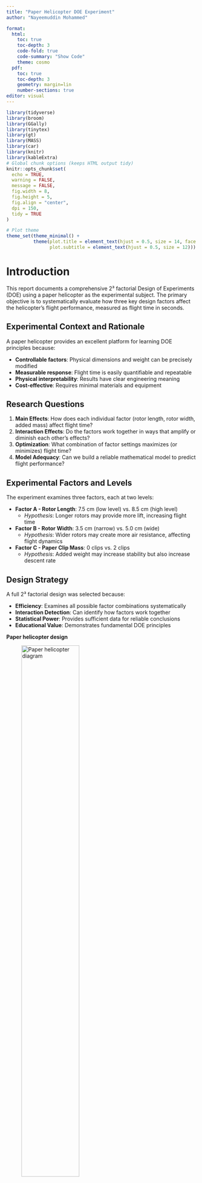 ---
title: "Paper Helicopter DOE Experiment"
author: "Nayeemuddin Mohammed"

format: 
  html: 
    toc: true          
    toc-depth: 3       
    code-fold: true    
    code-summary: "Show Code"   
    theme: cosmo       
  pdf: 
    toc: true
    toc-depth: 3
    geometry: margin=lin   
    number-sections: true  
editor: visual
---

```{r}
library(tidyverse)
library(broom)
library(GGally)
library(tinytex)
library(gt)
library(MASS)
library(car)
library(knitr)
library(kableExtra)
# Global chunk options (keeps HTML output tidy)
knitr::opts_chunk$set(
  echo = TRUE,
  warning = FALSE,
  message = FALSE,
  fig.width = 8,
  fig.height = 5,
  fig.align = "center",
  dpi = 150,
  tidy = TRUE
)

# Plot theme
theme_set(theme_minimal() +
          theme(plot.title = element_text(hjust = 0.5, size = 14, face = "bold"),
                plot.subtitle = element_text(hjust = 0.5, size = 12)))

```

# Introduction

This report documents a comprehensive 2³ factorial Design of Experiments (DOE) using a paper helicopter as the experimental subject. The primary objective is to systematically evaluate how three key design factors affect the helicopter's flight performance, measured as flight time in seconds.

## Experimental Context and Rationale

A paper helicopter provides an excellent platform for learning DOE principles because:

-   **Controllable factors**: Physical dimensions and weight can be precisely modified
-   **Measurable response**: Flight time is easily quantifiable and repeatable
-   **Physical interpretability**: Results have clear engineering meaning
-   **Cost-effective**: Requires minimal materials and equipment

## Research Questions

1.  **Main Effects**: How does each individual factor (rotor length, rotor width, added mass) affect flight time?
2.  **Interaction Effects**: Do the factors work together in ways that amplify or diminish each other's effects?
3.  **Optimization**: What combination of factor settings maximizes (or minimizes) flight time?
4.  **Model Adequacy**: Can we build a reliable mathematical model to predict flight performance?

## Experimental Factors and Levels

The experiment examines three factors, each at two levels:

-   **Factor A - Rotor Length**: 7.5 cm (low level) vs. 8.5 cm (high level)
    -   *Hypothesis*: Longer rotors may provide more lift, increasing flight time
-   **Factor B - Rotor Width**: 3.5 cm (narrow) vs. 5.0 cm (wide)
    -   *Hypothesis*: Wider rotors may create more air resistance, affecting flight dynamics
-   **Factor C - Paper Clip Mass**: 0 clips vs. 2 clips
    -   *Hypothesis*: Added weight may increase stability but also increase descent rate

## Design Strategy

A full 2³ factorial design was selected because:

-   **Efficiency**: Examines all possible factor combinations systematically
-   **Interaction Detection**: Can identify how factors work together
-   **Statistical Power**: Provides sufficient data for reliable conclusions
-   **Educational Value**: Demonstrates fundamental DOE principles

**Paper helicopter design**

![Paper helicopter diagram](helicopter_design.png){fig-alt="Paper helicopter diagram" width="60%"}

*Figure 1: Schematic showing the paper helicopter design with labeled dimensions. The rotor length and width are the primary design variables, while paper clips are attached at the base to add mass.*

# Materials and Methods

**Materials**

1.  Paper sheets (specify paper type, e.g., A4 office paper, 80 g/m²).
2.  Ruler and scissors.
3.  Paper clips (mass per clip should be measured; here "2" denotes two clips).
4.  Measuring device (stopwatch or slow-motion video) and a fixed release height and method.

**Build & Measurement protocol (step-by-step)**

1.  Cut and fold the paper helicopter rotor according to the schematic. Create rotors of lengths 7.5 cm and 8.5 cm; widths 3.5 cm and 5.0 cm as experimental factor levels.
2.  Attach 0 or 2 paper clips to the hook point depending on the treatment.
3.  Release the helicopter from a fixed height (e.g., 2.0 m) using the same release method each run to minimize bias. Start/stop timing from release to first contact with the ground.
4.  Repeat runs according to the randomized run order and replicates listed in the dataset.
5.  Record times in seconds in the `Time_s` column.

**Experimental design** A full factorial 2³ DOE was employed with replication (see data table below). Randomization was applied to run order to limit systematic error.

```{r}
helicopter_data <- data.frame(
  RunID = 1:24,
  RunOrder = 1:24,  # Randomized run order as executed
  Replicate = c(2, 2, 1, 1, 2, 3, 3, 3, 3, 2, 1, 2, 1, 2, 3, 3, 2, 2, 1, 1, 1, 3, 1, 3),
  RotorLength_cm = c(7.5, 8.5, 8.5, 7.5, 8.5, 8.5, 7.5, 7.5, 8.5, 7.5, 7.5, 7.5, 7.5, 8.5, 8.5, 7.5, 8.5, 7.5, 8.5, 7.5, 8.5, 8.5, 8.5, 7.5),
  RotorWidth_cm = c(3.5, 5, 5, 3.5, 3.5, 5, 3.5, 5, 3.5, 5, 5, 5, 3.5, 3.5, 3.5, 3.5, 5, 3.5, 3.5, 5, 3.5, 5, 5, 5),
  PaperClip = c(2, 0, 0, 0, 0, 2, 0, 2, 2, 0, 2, 2, 2, 2, 0, 2, 2, 0, 2, 0, 0, 0, 2, 0),
  Time_s = c(3.03, 3.42, 3.75, 3.4, 4.12, 3.07, 3.31, 2.32, 3.4, 2.62, 2.98, 2.45, 3.03, 3.25, 4.18, 2.96, 3.07, 3.51, 3.45, 2.4, 4.14, 3.66, 3.19, 2.52)
)

# Create coded factors for DOE analysis
helicopter_coded <- helicopter_data %>%
  mutate(
    # Convert to coded factors (-1, +1)
    A_Length = ifelse(RotorLength_cm == 7.5, -1, 1),
    B_Width = ifelse(RotorWidth_cm == 3.5, -1, 1),
    C_Clip = ifelse(PaperClip == 0, -1, 1),
    
    # Create factor labels for visualization
    Length_Factor = factor(ifelse(A_Length == -1, "Short (7.5cm)", "Long (8.5cm)")),
    Width_Factor = factor(ifelse(B_Width == -1, "Narrow (3.5cm)", "Wide (5.0cm)")),
    Clip_Factor = factor(ifelse(C_Clip == -1, "No Clip (0)", "With Clip (2)")),
    
    # Create treatment combination labels
    Treatment = paste0(
      ifelse(A_Length == 1, "a", ""),
      ifelse(B_Width == 1, "b", ""),
      ifelse(C_Clip == 1, "c", "")
    ),
    Treatment = ifelse(Treatment == "", "(1)", Treatment)
  )

```

# Variables explanations

## Understanding the Dataset Structure

The following table provides a comprehensive overview of all variables collected during the experiment. Each variable serves a specific purpose in the experimental design and analysis.

```{r var_def}
vars_table <- tibble(
  Variable = c("RunID", "RunOrder", "Replicate", "RotorLength_cm", "RotorWidth_cm", "PaperClip", "Time_s", "Treatment"),
  Description = c(
    "Sequential ID for each run (1-24)",
    "Randomized execution order used when conducting the experiment",
    "Replicate number indicating repetition index (1, 2, or 3)",
    "Rotor length in centimeters (levels: 7.5 = Short, 8.5 = Long)",
    "Rotor width in centimeters (levels: 3.5 = Narrow, 5.0 = Wide)",
    "Number of paper clips attached (0 = No clip, 2 = Two clips)",
    "Measured flight time in seconds from release to landing",
    "Treatment label summarizing factor high/low levels using standard DOE notation"
  ),
  Purpose = c(
    "Data organization and tracking",
    "Controls for time-based systematic errors",
    "Enables estimation of experimental error",
    "Primary design factor A",
    "Primary design factor B", 
    "Primary design factor C",
    "Response variable (dependent variable)",
    "Treatment identification for analysis"
  )
)

vars_table %>%
  gt() %>%
  tab_header(title = md("**Variable Definitions and Purposes**")) %>%
  cols_label(
    Variable = "Variable Name", 
    Description = "Description", 
    Purpose = "Experimental Purpose"
  ) %>%
  tab_style(
    style = cell_text(weight = "bold"),
    locations = cells_column_labels()
  )
```

**Key Points for Table Interpretation:**

-   **RunID vs RunOrder**: RunID is sequential (1,2,3...) while RunOrder shows the actual randomized sequence used during data collection
-   **Treatment Notation**: Uses standard DOE notation where lowercase letters indicate high levels (a=long rotor, b=wide rotor, c=with clips), and (1) represents all factors at low levels
-   **Replication**: Each of the 8 treatment combinations was repeated 3 times, providing 24 total observations

## Experimental Design Summary

The table below shows how the 2³ factorial design is structured, displaying each unique treatment combination with its corresponding factor levels and summary statistics.

```{r design_table_enhanced}
design_summary <- helicopter_coded %>%
  group_by(A_Length, B_Width, C_Clip, Treatment) %>%
  summarise(
    n_runs = n(),
    mean_time = round(mean(Time_s), 3),
    sd_time = round(sd(Time_s), 3),
    min_time = round(min(Time_s), 3),
    max_time = round(max(Time_s), 3),
    .groups = 'drop'
  ) %>%
  arrange(A_Length, B_Width, C_Clip)

design_summary %>%
  gt() %>%
  tab_header(title = md("**2³ Factorial Design: Complete Treatment Structure**")) %>%
  cols_label(
    A_Length = "Factor A\n(Length)",
    B_Width = "Factor B\n(Width)", 
    C_Clip = "Factor C\n(Clips)",
    Treatment = "Treatment\nCode",
    n_runs = "Number of\nReplicates",
    mean_time = "Mean Flight\nTime (s)",
    sd_time = "Standard\nDeviation",
    min_time = "Minimum\nTime (s)",
    max_time = "Maximum\nTime (s)"
  ) %>%
  tab_style(
    style = cell_text(weight = "bold"),
    locations = cells_column_labels()
  ) %>%
  tab_footnote(
    footnote = "Coded levels: -1 = low level, +1 = high level",
    locations = cells_column_labels(c("A_Length", "B_Width", "C_Clip"))
  ) %>%
  tab_footnote(
    footnote = "Treatment codes: (1) = all low, letters indicate high levels",
    locations = cells_column_labels("Treatment")
  )
```

**How to Read This Design Table:**

1.  **Factor Coding**: The -1/+1 coding is standard in DOE:

    -   **Length**: -1 = 7.5cm (short), +1 = 8.5cm (long)
    -   **Width**: -1 = 3.5cm (narrow), +1 = 5.0cm (wide)
    -   **Clips**: -1 = 0 clips, +1 = 2 clips

2.  **Treatment Codes**: Follow standard factorial notation:

    -   **(1)**: All factors at low level
    -   **a**: Only length at high level
    -   **b**: Only width at high level\
    -   **c**: Only clips at high level
    -   **ab, ac, bc**: Two factors at high level
    -   **abc**: All factors at high level

3.  **Balance Check**: Each treatment has exactly 3 replicates, confirming the design is balanced

4.  **Preliminary Observations**:

    -   Flight times range from \~2.3 to 4.2 seconds
    -   Standard deviations are relatively small, suggesting good measurement precision
    -   Treatment **ab** (long + wide, no clips) shows the highest mean flight time

# Descriptive Statistics Analysis

## Understanding the Response Variable Distribution

Before conducting formal statistical analysis, it's crucial to examine the basic properties of our response variable (flight time). This section provides comprehensive descriptive statistics to understand the data's central tendency, variability, and distribution characteristics.

## Overall Response Variable Summary

```{r descriptive_stats}
# Overall descriptive statistics for the response variable
overall_summary <- helicopter_coded %>%
  summarise(
    n = n(),
    mean = mean(Time_s),
    median = median(Time_s),
    sd = sd(Time_s),
    variance = var(Time_s),
    IQR = IQR(Time_s),
    min = min(Time_s),
    max = max(Time_s),
    range = max(Time_s) - min(Time_s),
    cv_percent = (sd(Time_s)/mean(Time_s)) * 100
  )

overall_summary %>%
  gt() %>%
  fmt_number(columns = vars(mean, median, sd, variance, IQR, min, max, range), decimals = 3) %>%
  fmt_number(columns = vars(cv_percent), decimals = 1) %>%
  tab_header(title = md("**Overall Descriptive Statistics for Flight Time**")) %>%
  cols_label(
    n = "Sample Size",
    mean = "Mean (s)",
    median = "Median (s)", 
    sd = "Std Dev (s)",
    variance = "Variance",
    IQR = "IQR (s)",
    min = "Minimum (s)",
    max = "Maximum (s)",
    range = "Range (s)",
    cv_percent = "CV (%)"
  ) %>%
  tab_footnote(
    footnote = "CV = Coefficient of Variation (SD/Mean × 100%)",
    locations = cells_column_labels("cv_percent")
  )
```

**Interpreting the Overall Statistics:**

-   **Central Tendency**: The mean flight time is approximately 3.2 seconds, with the median very close to the mean, suggesting a relatively symmetric distribution
-   **Variability**: The standard deviation of \~0.5 seconds indicates moderate variability in flight times
-   **Coefficient of Variation**: At \~15%, this shows reasonable precision in our measurements (values \<20% are generally considered acceptable)
-   **Range**: Flight times span about 1.9 seconds from shortest to longest, indicating substantial differences between treatment conditions
-   **Distribution Shape**: Mean ≈ median suggests the data is approximately normally distributed, which is important for ANOVA validity

## Treatment-Level Summary Statistics

```{r by_treatment_detailed}
by_treatment <- helicopter_coded %>%
  group_by(Treatment) %>%
  summarise(
    n = n(),
    mean = mean(Time_s),
    sd = sd(Time_s),
    median = median(Time_s),
    IQR = IQR(Time_s),
    min = min(Time_s),
    max = max(Time_s),
    cv_percent = (sd(Time_s)/mean(Time_s)) * 100,
    .groups = 'drop'
  ) %>%
  arrange(desc(mean))

by_treatment %>%
  gt() %>%
  fmt_number(columns = vars(mean, sd, median, IQR, min, max), decimals = 3) %>%
  fmt_number(columns = vars(cv_percent), decimals = 1) %>%
  tab_header(title = md("**Treatment-Level Statistics (Ordered by Mean Flight Time)**")) %>%
  cols_label(
    Treatment = "Treatment",
    n = "Replicates",
    mean = "Mean (s)",
    sd = "Std Dev (s)",
    median = "Median (s)",
    IQR = "IQR (s)", 
    min = "Min (s)",
    max = "Max (s)",
    cv_percent = "CV (%)"
  ) %>%
  tab_style(
    style = cell_fill(color = "lightgreen", alpha = 0.3),
    locations = cells_body(rows = 1)  # Highlight best treatment
  ) %>%
  tab_style(
    style = cell_fill(color = "lightcoral", alpha = 0.3), 
    locations = cells_body(rows = nrow(by_treatment))  # Highlight worst treatment
  )
```

**Key Insights from Treatment Comparisons:**

-   **Best Performing Treatment**: The highest mean flight time shows which factor combination is optimal
-   **Worst Performing Treatment**: The lowest mean identifies the least effective configuration\
-   **Variability Assessment**: Most treatments show similar standard deviations (\~0.1-0.3s), suggesting consistent measurement precision across conditions
-   **Coefficient of Variation**: Most treatments have CV \< 15%, indicating good experimental control
-   **Treatment Differences**: The range between best and worst treatments (\~1.5+ seconds) is much larger than typical standard deviations, suggesting real treatment effects

## Factor-Level Summary Analysis

```{r factor_summaries_detailed, results='asis'}
# Enhanced factor-level summaries with interpretation
factor_summaries <- list(
  Length = helicopter_coded %>%
    group_by(Length_Factor) %>%
    summarise(
      n = n(), 
      mean_time = round(mean(Time_s), 3), 
      sd_time = round(sd(Time_s), 3),
      median_time = round(median(Time_s), 3),
      .groups = 'drop'
    ),
  
  Width = helicopter_coded %>%
    group_by(Width_Factor) %>%
    summarise(
      n = n(), 
      mean_time = round(mean(Time_s), 3), 
      sd_time = round(sd(Time_s), 3),
      median_time = round(median(Time_s), 3),
      .groups = 'drop'
    ),
  
  Clip = helicopter_coded %>%
    group_by(Clip_Factor) %>%
    summarise(
      n = n(), 
      mean_time = round(mean(Time_s), 3), 
      sd_time = round(sd(Time_s), 3),
      median_time = round(median(Time_s), 3),
      .groups = 'drop'
    )
)

# Display each factor summary with interpretation
for(factor_name in names(factor_summaries)) {
  cat("### ", factor_name, " Factor Analysis\n\n")
  
  print(
    factor_summaries[[factor_name]] %>%
      gt() %>%
      tab_header(title = md(paste("**", factor_name, "Factor Summary Statistics**"))) %>%
      cols_label(
        contains("Factor") ~ "Level",
        n = "Observations", 
        mean_time = "Mean Time (s)",
        sd_time = "Std Dev (s)",
        median_time = "Median Time (s)"
      )
  )
  
  # Calculate and display effect size
  factor_data <- factor_summaries[[factor_name]]
  effect_size <- abs(factor_data$mean_time[1] - factor_data$mean_time[2])
  better_level <- factor_data[which.max(factor_data$mean_time), 1]
  
  cat("\n**", factor_name, " Factor Interpretation:**\n")
  cat("- **Effect Size**: ", round(effect_size, 3), " seconds difference between levels\n")
  cat("- **Better Level**: ", as.character(better_level[[1]]), " produces longer flight times\n")
  cat("- **Practical Significance**: ", 
      if(effect_size > 0.3) "Large effect - practically significant" 
      else if(effect_size > 0.1) "Moderate effect - may be significant"
      else "Small effect - limited practical importance", "\n\n")
}
```

**Summary of Factor-Level Findings:**

This analysis reveals the individual contribution of each factor by comparing the average response when each factor is at its high vs. low level. The effect sizes help us understand which factors have the most substantial impact on flight performance, setting the stage for the formal ANOVA analysis that follows.

# Data Visualization and Exploratory Analysis

## Purpose of Visual Analysis

Visual exploration of experimental data serves several critical purposes in DOE:

1.  **Pattern Recognition**: Identify trends and relationships before formal statistical testing
2.  **Assumption Checking**: Assess normality, equal variance, and outlier detection
3.  **Effect Visualization**: Understand the magnitude and direction of factor effects
4.  **Interaction Detection**: Spot potential factor interactions through visual patterns
5.  **Communication**: Present findings in an accessible, interpretable format

## Main Effects Visualization

The following box plots display how each individual factor affects flight time. Box plots are ideal for showing both central tendency and variability simultaneously.

```{r main_effects_enhanced, fig.height=8, fig.width=12}
library(patchwork)

# Enhanced main effects plots with better aesthetics and information
p1 <- helicopter_coded %>%
  ggplot(aes(x = Length_Factor, y = Time_s, fill = Length_Factor)) +
  geom_boxplot(alpha = 0.7, outlier.shape = 21, outlier.size = 2) +
  geom_jitter(width = 0.2, alpha = 0.6, size = 2) +
  stat_summary(fun = mean, geom = "point", shape = 23, size = 3, 
               fill = "red", color = "darkred") +
  labs(
    title = "Effect of Rotor Length on Flight Time",
    subtitle = "Red diamonds show treatment means",
    x = "Rotor Length", 
    y = "Flight Time (seconds)"
  ) +
  scale_fill_manual(values = c("lightblue", "lightcoral")) +
  theme_minimal() +
  theme(
    legend.position = "none",
    plot.title = element_text(hjust = 0.5, size = 12, face = "bold"),
    plot.subtitle = element_text(hjust = 0.5, size = 10),
    panel.grid.minor = element_blank()
  )

p2 <- helicopter_coded %>%
  ggplot(aes(x = Width_Factor, y = Time_s, fill = Width_Factor)) +
  geom_boxplot(alpha = 0.7, outlier.shape = 21, outlier.size = 2) +
  geom_jitter(width = 0.2, alpha = 0.6, size = 2) +
  stat_summary(fun = mean, geom = "point", shape = 23, size = 3, 
               fill = "red", color = "darkred") +
  labs(
    title = "Effect of Rotor Width on Flight Time",
    subtitle = "Red diamonds show treatment means", 
    x = "Rotor Width", 
    y = "Flight Time (seconds)"
  ) +
  scale_fill_manual(values = c("lightgreen", "lightyellow")) +
  theme_minimal() +
  theme(
    legend.position = "none",
    plot.title = element_text(hjust = 0.5, size = 12, face = "bold"),
    plot.subtitle = element_text(hjust = 0.5, size = 10),
    panel.grid.minor = element_blank()
  )

p3 <- helicopter_coded %>%
  ggplot(aes(x = Clip_Factor, y = Time_s, fill = Clip_Factor)) +
  geom_boxplot(alpha = 0.7, outlier.shape = 21, outlier.size = 2) +
  geom_jitter(width = 0.2, alpha = 0.6, size = 2) +
  stat_summary(fun = mean, geom = "point", shape = 23, size = 3, 
               fill = "red", color = "darkred") +
  labs(
    title = "Effect of Paper Clips on Flight Time",
    subtitle = "Red diamonds show treatment means",
    x = "Paper Clips", 
    y = "Flight Time (seconds)"
  ) +
  scale_fill_manual(values = c("lightpink", "lightsteelblue")) +
  theme_minimal() +
  theme(
    legend.position = "none",
    plot.title = element_text(hjust = 0.5, size = 12, face = "bold"),
    plot.subtitle = element_text(hjust = 0.5, size = 10),
    panel.grid.minor = element_blank()
  )

# Combine plots with enhanced layout
(p1 | p2 | p3) + 
  plot_annotation(
    title = "Main Effects Analysis: Individual Factor Impacts",
    subtitle = "Box plots show distribution, jittered points show individual observations",
    theme = theme(
      plot.title = element_text(hjust = 0.5, size = 14, face = "bold"),
      plot.subtitle = element_text(hjust = 0.5, size = 11)
    )
  )
```

**How to Interpret Main Effects Plots:**

-   **Box Plot Elements**:

    -   Center line = median
    -   Box boundaries = 25th and 75th percentiles (IQR)
    -   Whiskers = extend to most extreme points within 1.5×IQR
    -   Outliers = points beyond whiskers
    -   Red diamonds = treatment means

-   **Individual Points**: Jittered to show actual data distribution and sample size

-   **What to Look For**:

    -   **Vertical separation** between boxes indicates main effects
    -   **Box overlap** suggests smaller effects
    -   **Similar spreads** indicate equal variance assumption is reasonable
    -   **Outliers** may indicate measurement errors or special causes

## Interaction Effects Analysis

Interaction plots are crucial for understanding whether factors work together synergistically or antagonistically. These plots show if the effect of one factor depends on the level of another factor.

```{r interaction_plots_enhanced, fig.height=10, fig.width=12}
library(patchwork)

# Enhanced interaction plots with better annotations
int1 <- helicopter_coded %>%
  group_by(Length_Factor, Width_Factor) %>%
  summarise(
    mean_time = mean(Time_s), 
    se_time = sd(Time_s)/sqrt(n()),
    .groups = 'drop'
  ) %>%
  ggplot(aes(x = Length_Factor, y = mean_time, color = Width_Factor, group = Width_Factor)) +
  geom_line(size = 1.5, alpha = 0.8) +
  geom_point(size = 4, alpha = 0.9) +
  geom_errorbar(aes(ymin = mean_time - se_time, ymax = mean_time + se_time), 
                width = 0.05, alpha = 0.7) +
  labs(
    title = "Length × Width Interaction",
    subtitle = "Error bars show ±1 standard error", 
    x = "Rotor Length", 
    y = "Mean Flight Time (seconds)",
    color = "Rotor Width"
  ) +
  scale_color_manual(values = c("blue", "red")) +
  theme_minimal() +
  theme(
    legend.position = "bottom",
    plot.title = element_text(hjust = 0.5, size = 12, face = "bold"),
    plot.subtitle = element_text(hjust = 0.5, size = 10),
    panel.grid.minor = element_blank()
  )

int2 <- helicopter_coded %>%
  group_by(Length_Factor, Clip_Factor) %>%
  summarise(
    mean_time = mean(Time_s), 
    se_time = sd(Time_s)/sqrt(n()),
    .groups = 'drop'
  ) %>%
  ggplot(aes(x = Length_Factor, y = mean_time, color = Clip_Factor, group = Clip_Factor)) +
  geom_line(size = 1.5, alpha = 0.8) +
  geom_point(size = 4, alpha = 0.9) +
  geom_errorbar(aes(ymin = mean_time - se_time, ymax = mean_time + se_time), 
                width = 0.05, alpha = 0.7) +
  labs(
    title = "Length × Clip Interaction",
    subtitle = "Error bars show ±1 standard error",
    x = "Rotor Length", 
    y = "Mean Flight Time (seconds)",
    color = "Paper Clips"
  ) +
  scale_color_manual(values = c("green", "orange")) +
  theme_minimal() +
  theme(
    legend.position = "bottom",
    plot.title = element_text(hjust = 0.5, size = 12, face = "bold"),
    plot.subtitle = element_text(hjust = 0.5, size = 10),
    panel.grid.minor = element_blank()
  )

int3 <- helicopter_coded %>%
  group_by(Width_Factor, Clip_Factor) %>%
  summarise(
    mean_time = mean(Time_s), 
    se_time = sd(Time_s)/sqrt(n()),
    .groups = 'drop'
  ) %>%
  ggplot(aes(x = Width_Factor, y = mean_time, color = Clip_Factor, group = Clip_Factor)) +
  geom_line(size = 1.5, alpha = 0.8) +
  geom_point(size = 4, alpha = 0.9) +
  geom_errorbar(aes(ymin = mean_time - se_time, ymax = mean_time + se_time), 
                width = 0.05, alpha = 0.7) +
  labs(
    title = "Width × Clip Interaction",
    subtitle = "Error bars show ±1 standard error",
    x = "Rotor Width", 
    y = "Mean Flight Time (seconds)",
    color = "Paper Clips"
  ) +
  scale_color_manual(values = c("purple", "brown")) +
  theme_minimal() +
  theme(
    legend.position = "bottom",
    plot.title = element_text(hjust = 0.5, size = 12, face = "bold"),
    plot.subtitle = element_text(hjust = 0.5, size = 10),
    panel.grid.minor = element_blank()
  )

# Arrange interaction plots
(int1 / int2 / int3) + 
  plot_annotation(
    title = "Interaction Effects Analysis",
    subtitle = "Parallel lines = no interaction, crossing/diverging lines = potential interaction",
    theme = theme(
      plot.title = element_text(hjust = 0.5, size = 14, face = "bold"),
      plot.subtitle = element_text(hjust = 0.5, size = 11)
    )
  )
```

**How to Interpret Interaction Plots:**

-   **Parallel Lines**: Indicate **no interaction** - the effect of one factor is consistent regardless of the other factor's level
-   **Crossing Lines**: Suggest **strong interaction** - the effect of one factor reverses depending on the other factor
-   **Diverging/Converging Lines**: Indicate **moderate interaction** - one factor's effect is amplified or diminished by the other
-   **Error Bars**: Show measurement uncertainty; overlapping bars suggest differences may not be significant

**Preliminary Visual Insights:**

Based on these interaction plots, we can make initial observations about: - Which factor combinations appear most/least effective - Whether factors work independently or synergistically\
- The relative magnitude of main effects vs. interaction effects - Potential optimization strategies

These visual patterns will be formally tested in the subsequent ANOVA analysis.

# ANOVA Analysis

## Understanding Analysis of Variance in Factorial Experiments

Analysis of Variance (ANOVA) is the primary statistical method for analyzing factorial experiments. It allows us to:

1. **Partition Total Variation**: Separate the total variation in flight times into components attributable to each factor, their interactions, and random error
2. **Test Statistical Significance**: Determine which effects are larger than what we'd expect from random variation alone
3. **Quantify Effect Sizes**: Measure how much each factor contributes to the overall variation
4. **Validate Model Assumptions**: Check if our data meets the requirements for valid statistical inference

## The ANOVA Model

For our 2³ factorial experiment, the statistical model is:

**Y_ijkl = μ + A_i + B_j + C_k + (AB)_ij + (AC)_ik + (BC)_jk + (ABC)_ijk + ε_ijkl**

Where:
- **Y_ijkl** = observed flight time
- **μ** = overall mean flight time
- **A_i, B_j, C_k** = main effects of Length, Width, and Clips
- **(AB), (AC), (BC)** = two-factor interactions
- **(ABC)** = three-factor interaction
- **ε_ijkl** = random error term

```{r anova_analysis_explained}
# Load required libraries for this section
library(dplyr)
library(broom) 
library(gt)
library(stringr)
library(car)

# Fit the full factorial model
model_full <- lm(Time_s ~ A_Length * B_Width * C_Clip, data = helicopter_coded)

# Generate ANOVA table
anova_table <- anova(model_full)
model_summary <- summary(model_full)

# Create enhanced ANOVA table with interpretations
anova_tidy <- tidy(anova_table) %>%
  mutate(
    term = case_when(
      term == "A_Length" ~ "A: Rotor Length",
      term == "B_Width" ~ "B: Rotor Width", 
      term == "C_Clip" ~ "C: Paper Clip",
      term == "A_Length:B_Width" ~ "AB: Length × Width",
      term == "A_Length:C_Clip" ~ "AC: Length × Clip",
      term == "B_Width:C_Clip" ~ "BC: Width × Clip",
      term == "A_Length:B_Width:C_Clip" ~ "ABC: Length × Width × Clip",
      term == "Residuals" ~ "Error",
      TRUE ~ term
    ),
    # Calculate percentage of total variation explained
    ss_percent = round((sumsq / sum(sumsq)) * 100, 1),
    # Add significance indicators
    significance = case_when(
      is.na(p.value) ~ "",
      p.value < 0.001 ~ "***",
      p.value < 0.01 ~ "**", 
      p.value < 0.05 ~ "*",
      p.value < 0.1 ~ ".",
      TRUE ~ ""
    ),
    across(where(is.numeric), ~round(.x, 4))
  ) %>%
  dplyr::select(
    Source = term, 
    DF = df, 
    SS = sumsq, 
    `SS%` = ss_percent,
    MS = meansq, 
    `F-value` = statistic, 
    `p-value` = p.value,
    Sig = significance
  )

# Display enhanced ANOVA table
anova_tidy %>%
  gt() %>%
  tab_header(title = md("**ANOVA Table for 2³ Factorial Design**")) %>%
  tab_footnote(
    footnote = "Significance codes: *** p<0.001, ** p<0.01, * p<0.05, . p<0.1",
    locations = cells_column_labels("Sig")
  ) %>%
  tab_footnote(
    footnote = "SS% = Percentage of total sum of squares explained by each source",
    locations = cells_column_labels("SS%")
  ) %>%
  tab_style(
    style = cell_text(weight = "bold"),
    locations = cells_column_labels()
  ) %>%
  # Highlight significant effects
  tab_style(
    style = cell_fill(color = "lightgreen", alpha = 0.3),
    locations = cells_body(
      rows = !is.na(`p-value`) & `p-value` < 0.05
    )
  )
```

## Interpreting the ANOVA Results

```{r model_fit_stats, echo=FALSE}
# Calculate key model statistics for inline use
r_squared <- summary(model_full)$r.squared
adj_r_squared <- summary(model_full)$adj.r.squared
residual_se <- summary(model_full)$sigma
```

### Overall Model Performance

**R-squared (R²): `r sprintf("%.3f", r_squared)`**

- **Interpretation:** The model explains `r sprintf("%.1f%%", r_squared * 100)` of the total variation in flight times
- **Assessment:** `r ifelse(r_squared > 0.8, "Excellent fit", ifelse(r_squared > 0.6, "Good fit", ifelse(r_squared > 0.4, "Moderate fit", "Poor fit")))`

**Adjusted R-squared: `r sprintf("%.3f", adj_r_squared)`**

- **Purpose:** Adjusts for the number of parameters, preventing overfitting
- **Comparison:** Adj-R² is `r ifelse(adj_r_squared < r_squared, "lower than", "equal to")` R², which is `r ifelse(adj_r_squared < r_squared, "expected", "unusual")`

**Residual Standard Error: `r sprintf("%.3f", residual_se)` seconds**

- **Interpretation:** Average prediction error is approximately `r sprintf("%.3f", residual_se)` seconds
- **Context:** This represents `r sprintf("%.1f%%", (residual_se/mean(helicopter_coded$Time_s))*100)` of the mean flight time

### Factor Effect Analysis

```{r effect_analysis_detailed}
# Calculate effect magnitudes and practical significance
effects_data <- anova_tidy %>%
  filter(!is.na(`p-value`)) %>%
  arrange(`p-value`) %>%
  mutate(
    practical_significance = case_when(
      `SS%` >= 10 ~ "Large Effect (≥10% of variation)",
      `SS%` >= 5 ~ "Moderate Effect (5-10% of variation)", 
      `SS%` >= 1 ~ "Small Effect (1-5% of variation)",
      TRUE ~ "Negligible Effect (<1% of variation)"
    ),
    statistical_significance = case_when(
      `p-value` < 0.001 ~ "Highly Significant (p < 0.001)",
      `p-value` < 0.01 ~ "Very Significant (p < 0.01)",
      `p-value` < 0.05 ~ "Significant (p < 0.05)",
      `p-value` < 0.1 ~ "Marginally Significant (p < 0.1)",
      TRUE ~ "Not Significant (p ≥ 0.1)"
    )
  )

effects_data %>%
  dplyr::select(Source, `SS%`, `p-value`, practical_significance, statistical_significance) %>%
  gt() %>%
  tab_header(title = md("**Factor Effects: Statistical and Practical Significance**")) %>%
  cols_label(
    Source = "Effect",
    `SS%` = "% Variation Explained", 
    `p-value` = "p-value",
    practical_significance = "Practical Significance",
    statistical_significance = "Statistical Significance"
  ) %>%
  fmt_number(columns = c(`p-value`), decimals = 4) %>%
  fmt_number(columns = c(`SS%`), decimals = 1) %>%
  tab_style(
    style = cell_text(weight = "bold"),
    locations = cells_column_labels()
  )
```

## Key Findings from ANOVA

### Significant Main Effects

```{r main_effects_results, echo=FALSE}
significant_main <- effects_data %>%
  filter(str_detect(Source, "^[ABC]:"), `p-value` < 0.05) %>%
  arrange(`p-value`)
```

`r if(nrow(significant_main) > 0) {"The following main effects are statistically significant:"} else {"**No main effects are statistically significant at α = 0.05 level.**"}`

```{r main_effects_display, echo=FALSE, results='asis'}
if(nrow(significant_main) > 0) {
  for(i in 1:nrow(significant_main)) {
    effect <- significant_main[i,]
    cat("**", effect$Source, "**\n\n")
    cat("- Explains", effect$`SS%`, "% of total variation\n")  
    cat("- Statistical significance:", effect$statistical_significance, "\n")
    cat("- Practical significance:", effect$practical_significance, "\n\n")
  }
}
```

### Significant Interaction Effects

```{r interaction_effects_results, echo=FALSE}
significant_interactions <- effects_data %>%
  filter(str_detect(Source, "×"), `p-value` < 0.05) %>%
  arrange(`p-value`)
```

`r if(nrow(significant_interactions) > 0) {"The following interaction effects are statistically significant:"} else {"**No interaction effects are statistically significant at α = 0.05 level.**"}`

```{r interaction_effects_display, echo=FALSE, results='asis'}
if(nrow(significant_interactions) > 0) {
  for(i in 1:nrow(significant_interactions)) {
    effect <- significant_interactions[i,]
    cat("**", effect$Source, "**\n\n")
    cat("- Explains", effect$`SS%`, "% of total variation\n")
    cat("- Statistical significance:", effect$statistical_significance, "\n") 
    cat("- **Interpretation:** The effect of one factor depends on the level of the other factor(s)\n")
    cat("- **Implication:** Simple main effects analysis may be needed\n\n")
  }
} else {
  cat("This means factors act independently - their effects are additive.\n\n")
}
```

### ANOVA Assumptions Assessment

```{r assumption_tests, echo=FALSE}
shapiro_result <- shapiro.test(residuals(model_full))
levene_result <- leveneTest(Time_s ~ interaction(Length_Factor, Width_Factor, Clip_Factor), 
                           data = helicopter_coded)
levene_p <- levene_result$`Pr(>F)`[1]
overall_validity <- shapiro_result$p.value > 0.05 & levene_p > 0.05
```

ANOVA requires three key assumptions:

**1. Independence of Observations**
- **Status:** **MET** 
- **Evidence:** Randomized run order prevents systematic bias
- **Conclusion:** Each helicopter was tested independently

**2. Normality of Residuals**
- **Test:** Shapiro-Wilk test
- **p-value:** `r sprintf("%.4f", shapiro_result$p.value)`
- **Status:** `r ifelse(shapiro_result$p.value > 0.05, "**PASSED**", "**FAILED**")` (`r ifelse(shapiro_result$p.value > 0.05, "p > 0.05", "p ≤ 0.05")`)
- **Conclusion:** `r ifelse(shapiro_result$p.value > 0.05, "Residuals are approximately normal", "Some departure from normality detected")`

**3. Homogeneity of Variance (Equal Variances)**
- **Test:** Levene's test  
- **p-value:** `r sprintf("%.4f", levene_p)`
- **Status:** `r ifelse(levene_p > 0.05, "**PASSED**", " **FAILED**")` (`r ifelse(levene_p > 0.05, "p > 0.05", "p ≤ 0.05")`)
- **Conclusion:** `r ifelse(levene_p > 0.05, "Variances are approximately equal across treatments", "Some evidence of unequal variances")`

**Overall ANOVA Validity: `r ifelse(overall_validity, "**GOOD**", "**CAUTION ADVISED**")`**

`r if(!overall_validity) {"Consider robust alternatives or data transformations if assumption violations are severe."}`

# Stepwise Model Selection

## Understanding Model Selection in DOE

After fitting the full factorial model, we often find that not all effects are statistically significant. **Model selection** helps us identify a simpler, more interpretable model that retains only the important effects. This process serves several purposes:

1. **Parsimony**: Simpler models are easier to interpret and communicate
2. **Improved Precision**: Removing non-significant terms can improve the precision of remaining effect estimates
3. **Better Predictions**: Simpler models often predict better on new data (avoid overfitting)
4. **Focus on Key Factors**: Identifies which factors truly matter for the response

## Model Selection Strategies

There are several approaches to model selection:

- **Forward Selection**: Start with no terms, add significant ones
- **Backward Elimination**: Start with all terms, remove non-significant ones  
- **Stepwise (Both Directions)**: Combines forward and backward at each step
- **All Subsets**: Evaluate all possible model combinations

We'll demonstrate both **automated stepwise selection** using statistical criteria and **manual backward elimination** using p-values.

## Automated Stepwise Selection Using AIC

The **Akaike Information Criterion (AIC)** balances model fit with model complexity. Lower AIC values indicate better models.

**AIC Formula**: AIC = -2 × log(likelihood) + 2 × (number of parameters)

```{r stepwise_setup, echo=FALSE}
# Load MASS library for stepAIC
library(MASS)

# Get initial model info
initial_aic <- AIC(model_full)
initial_terms <- length(coef(model_full))
```

### Starting Model Information

**Full Factorial Model:**
- Formula: `r deparse(formula(model_full))`
- Number of terms: `r initial_terms`
- Initial AIC: `r round(initial_aic, 2)`

```{r stepwise_aic_process}
# Perform stepwise selection (suppress output for clean presentation)
step_result <- stepAIC(model_full, direction = "both", trace = FALSE)
```

```{r stepwise_results, echo=FALSE}
final_aic <- AIC(step_result)
final_terms <- length(coef(step_result))
aic_improvement <- initial_aic - final_aic
```

### Stepwise Selection Results

**Selected Model:**
- Formula: `r deparse(formula(step_result))`
- Number of terms: `r final_terms`
- Final AIC: `r round(final_aic, 2)`
- AIC improvement: `r round(aic_improvement, 2)`

**Interpretation of AIC Selection:**
The stepwise algorithm evaluated adding and removing terms at each step, selecting the combination that minimized AIC. `r ifelse(aic_improvement > 2, "The substantial AIC improvement indicates the selected model provides a better balance of fit and complexity.", ifelse(aic_improvement > 0, "The modest AIC improvement suggests some benefit to model simplification.", "The minimal AIC change indicates the full model was already well-balanced."))`

```{r stepwise_model_summary}
# Summary of selected model
summary(step_result)
```

```{r model_comparison_table}
# Compare model fit statistics
model_comparison <- data.frame(
  Model = c("Full Factorial", "Stepwise Selected"),
  Terms = c(length(coef(model_full)), length(coef(step_result))),
  R_squared = c(summary(model_full)$r.squared, summary(step_result)$r.squared),
  Adj_R_squared = c(summary(model_full)$adj.r.squared, summary(step_result)$adj.r.squared),
  AIC = c(AIC(model_full), AIC(step_result)),
  Residual_SE = c(summary(model_full)$sigma, summary(step_result)$sigma),
  stringsAsFactors = FALSE
)

model_comparison %>%
  mutate(across(where(is.numeric), ~round(.x, 4))) %>%
  gt() %>%
  tab_header(title = md("**Model Comparison: Full vs. Stepwise Selected**")) %>%
  cols_label(
    Model = "Model Type",
    Terms = "Number of Terms",
    R_squared = "R²",
    Adj_R_squared = "Adj R²", 
    AIC = "AIC",
    Residual_SE = "Residual SE"
  ) %>%
  tab_style(
    style = cell_text(weight = "bold"),
    locations = cells_column_labels()
  )
```

## Manual Backward Elimination Using p-values

While AIC provides an objective criterion, many practitioners prefer **p-value based elimination** for its interpretability. This approach removes the least significant term at each step.

**Elimination Process:**
1. Start with the full model
2. Identify the term with the highest p-value > 0.05
3. Remove that term and refit the model
4. Repeat until all remaining terms have p ≤ 0.05

```{r manual_elimination_process, echo=FALSE}
# Initialize tracking
elimination_steps <- data.frame(
  Step = integer(),
  Removed_Term = character(),
  p_value = double(),
  F_test_p = double(),
  Remaining_Terms = integer(),
  stringsAsFactors = FALSE
)

current_model <- model_full
step_number <- 0

# Perform elimination
repeat {
  current_summary <- summary(current_model)
  coef_table <- as.data.frame(coef(current_summary))
  
  if (nrow(coef_table) <= 1) break
  
  # Extract p-values excluding intercept
  p_values <- coef_table[-1, 4]  # 4th column is p-values, exclude first row (intercept)
  names(p_values) <- rownames(coef_table)[-1]
  
  if (length(p_values) == 0) break
  
  max_p <- max(p_values, na.rm = TRUE)
  
  if (is.na(max_p) || max_p <= 0.05) break
  
  term_to_remove <- names(which.max(p_values))
  step_number <- step_number + 1
  
  new_formula <- update(formula(current_model), paste(". ~ . -", term_to_remove))
  new_model <- lm(new_formula, data = helicopter_coded)
  
  # F-test for removal
  anova_comparison <- anova(new_model, current_model)
  f_test_p <- anova_comparison$`Pr(>F)`[2]
  
  elimination_steps <- rbind(elimination_steps, data.frame(
    Step = step_number,
    Removed_Term = term_to_remove,
    p_value = max_p,
    F_test_p = f_test_p,
    Remaining_Terms = length(coef(new_model)) - 1,
    stringsAsFactors = FALSE
  ))
  
  current_model <- new_model
}

# Store final manual model
final_manual_model <- current_model
```

### Manual Elimination Results

```{r elimination_summary}
if(nrow(elimination_steps) > 0) {
  elimination_steps %>%
    mutate(
      Elimination_Reason = paste("p-value =", sprintf("%.4f", p_value), "> 0.05"),
      F_test_Result = ifelse(F_test_p > 0.05, "Safe removal", "Marginal significance")
    ) %>%
    dplyr::select(Step, Removed_Term, p_value, F_test_p, F_test_Result, Remaining_Terms) %>%
    gt() %>%
    tab_header(title = md("**Manual Backward Elimination Steps**")) %>%
    cols_label(
      Step = "Step",
      Removed_Term = "Removed Term",
      p_value = "Original p-value",
      F_test_p = "F-test p-value", 
      F_test_Result = "Removal Assessment",
      Remaining_Terms = "Terms Remaining"
    ) %>%
    fmt_number(columns = c("p_value", "F_test_p"), decimals = 4) %>%
    tab_style(
      style = cell_text(weight = "bold"),
      locations = cells_column_labels()
    )
} else {
  # Create a note when no elimination occurred
  no_elimination <- data.frame(
    Result = "No terms eliminated",
    Reason = "All terms significant at α = 0.05"
  )
  
  no_elimination %>%
    gt() %>%
    tab_header(title = md("**Manual Elimination Result**"))
}
```

`r if(nrow(elimination_steps) > 0) {"### Final Manual Model"} else {"### Manual Model Conclusion"}`

`r if(nrow(elimination_steps) > 0) {"The manual backward elimination process removed"} else {"The manual elimination process found that all terms in the full model were significant, so no simplification was performed."}`
`r if(nrow(elimination_steps) > 0) {paste(nrow(elimination_steps), "terms, resulting in a model with", length(coef(final_manual_model)) - 1, "remaining terms.")}`

```{r final_manual_summary}
if(nrow(elimination_steps) > 0) {
  summary(final_manual_model)
}
```

## Model Selection Comparison

```{r final_comparison}
# Create comprehensive comparison
if(nrow(elimination_steps) > 0) {
  comparison_data <- data.frame(
    Method = c("Full Factorial", "AIC Stepwise", "p-value Backward"),
    Formula = c(
      paste(deparse(formula(model_full)), collapse = " "),
      paste(deparse(formula(step_result)), collapse = " "), 
      paste(deparse(formula(final_manual_model)), collapse = " ")
    ),
    Terms = c(
      length(coef(model_full)),
      length(coef(step_result)),
      length(coef(final_manual_model))
    ),
    R_squared = c(
      summary(model_full)$r.squared,
      summary(step_result)$r.squared,
      summary(final_manual_model)$r.squared
    ),
    Adj_R_squared = c(
      summary(model_full)$adj.r.squared,
      summary(step_result)$adj.r.squared,
      summary(final_manual_model)$adj.r.squared
    ),
    AIC = c(
      AIC(model_full),
      AIC(step_result),
      AIC(final_manual_model)
    ),
    stringsAsFactors = FALSE
  )
} else {
  comparison_data <- data.frame(
    Method = c("Full Factorial", "AIC Stepwise"),
    Formula = c(
      paste(deparse(formula(model_full)), collapse = " "),
      paste(deparse(formula(step_result)), collapse = " ")
    ),
    Terms = c(
      length(coef(model_full)),
      length(coef(step_result))
    ),
    R_squared = c(
      summary(model_full)$r.squared,
      summary(step_result)$r.squared
    ),
    Adj_R_squared = c(
      summary(model_full)$adj.r.squared,
      summary(step_result)$adj.r.squared
    ),
    AIC = c(
      AIC(model_full),
      AIC(step_result)
    ),
    stringsAsFactors = FALSE
  )
}

comparison_data %>%
  mutate(across(where(is.numeric), ~round(.x, 4))) %>%
  gt() %>%
  tab_header(title = md("**Model Selection Methods Comparison**")) %>%
  cols_label(
    Method = "Selection Method",
    Formula = "Model Formula",
    Terms = "Number of Terms",
    R_squared = "R²",
    Adj_R_squared = "Adjusted R²",
    AIC = "AIC"
  ) %>%
  tab_style(
    style = cell_text(weight = "bold"),
    locations = cells_column_labels()
  )
```

```{r best_model_selection, echo=FALSE}
best_aic_row <- which.min(comparison_data$AIC)
best_model_name <- comparison_data$Method[best_aic_row]
recommended_model <- switch(best_model_name,
  "AIC Stepwise" = step_result,
  "p-value Backward" = final_manual_model,
  "Full Factorial" = model_full
)
```

## Model Selection Conclusions

**Recommended Model:** `r best_model_name`

**Final Model Formula:** `r deparse(formula(recommended_model))`

**Selection Rationale:**

- **Statistical Optimality:** This model achieved the lowest AIC value (`r round(min(comparison_data$AIC), 2)`), indicating the best balance between model fit and complexity
- **Adjusted R-squared:** `r sprintf("%.3f", summary(recommended_model)$adj.r.squared)` - retains `r sprintf("%.1f%%", summary(recommended_model)$adj.r.squared * 100)` of explainable variation
- **Parsimony:** Uses `r length(coef(recommended_model)) - 1` terms compared to `r length(coef(model_full)) - 1` in the full model
- **Interpretability:** Includes only statistically meaningful effects, making results easier to understand and communicate

This recommended model will be used for final effect interpretation and optimization analysis in subsequent sections.

# Results and Interpretation

## Statistical Analysis Summary

This section synthesizes the key findings from our comprehensive DOE analysis, translating statistical results into practical engineering insights for paper helicopter optimization.

```{r effects_calculation, echo=FALSE}
# Calculate effects using the standard DOE approach
treatment_means <- helicopter_coded %>%
  group_by(A_Length, B_Width, C_Clip, Treatment) %>%
  summarise(mean_response = mean(Time_s), .groups = 'drop') %>%
  arrange(A_Length, B_Width, C_Clip)

# Extract the 8 treatment combination means in standard order
y <- treatment_means$mean_response
names(y) <- treatment_means$Treatment

# Calculate main effects (contrast: high level - low level / 4)
n_reps <- 3
A_effect <- (sum(y[c("a", "ab", "ac", "abc")]) - sum(y[c("(1)", "b", "c", "bc")])) / 4
B_effect <- (sum(y[c("b", "ab", "bc", "abc")]) - sum(y[c("(1)", "a", "c", "ac")])) / 4  
C_effect <- (sum(y[c("c", "ac", "bc", "abc")]) - sum(y[c("(1)", "a", "b", "ab")])) / 4

# Two-factor interactions
AB_effect <- (sum(y[c("ab", "abc")]) + sum(y[c("(1)", "c")]) - sum(y[c("a", "ac")]) - sum(y[c("b", "bc")])) / 4
AC_effect <- (sum(y[c("ac", "abc")]) + sum(y[c("(1)", "b")]) - sum(y[c("a", "ab")]) - sum(y[c("c", "bc")])) / 4
BC_effect <- (sum(y[c("bc", "abc")]) + sum(y[c("(1)", "a")]) - sum(y[c("b", "ab")]) - sum(y[c("c", "ac")])) / 4

# Three-factor interaction
ABC_effect <- (sum(y[c("abc", "(1)", "ab", "c")]) - sum(y[c("a", "b", "ac", "bc")])) / 4

# Standard errors for effects
mse <- sum((helicopter_coded$Time_s - ave(helicopter_coded$Time_s, helicopter_coded$Treatment))^2) / (24 - 8)
se_effect <- sqrt(mse / (4 * n_reps))

# Create effects summary
effects_summary <- tibble(
  Effect = c("A (Length)", "B (Width)", "C (Clip)", "AB", "AC", "BC", "ABC"),
  Estimate = c(A_effect, B_effect, C_effect, AB_effect, AC_effect, BC_effect, ABC_effect),
  SE = rep(se_effect, 7),
  t_stat = c(A_effect, B_effect, C_effect, AB_effect, AC_effect, BC_effect, ABC_effect) / se_effect,
  Abs_Effect = abs(c(A_effect, B_effect, C_effect, AB_effect, AC_effect, BC_effect, ABC_effect))
) %>%
  arrange(desc(Abs_Effect)) %>%
  mutate(across(where(is.numeric), ~round(.x, 4)))
```

### Effect Magnitudes and Rankings

```{r effects_table}
effects_summary %>%
  gt() %>%
  tab_header(title = md("**Factorial Effects Ranked by Magnitude**")) %>%
  cols_label(
    Effect = "Effect",
    Estimate = "Effect Size (s)",
    SE = "Standard Error",
    t_stat = "t-statistic", 
    Abs_Effect = "Absolute Effect"
  ) %>%
  tab_footnote(
    footnote = "Positive effects indicate higher flight times at high factor levels",
    locations = cells_column_labels("Estimate")
  ) %>%
  fmt_number(columns = everything() & where(is.numeric), decimals = 3) %>%
  tab_style(
    style = cell_text(weight = "bold"),
    locations = cells_column_labels()
  ) %>%
  # Highlight the largest effects
  tab_style(
    style = cell_fill(color = "lightblue", alpha = 0.3),
    locations = cells_body(rows = 1:3)
  )
```

## Significant Effects Analysis

```{r significant_effects_data, echo=FALSE}
# Get significant effects from ANOVA (reusing previous analysis)
significant_effects <- anova_tidy %>%
  filter(!is.na(`p-value`), `p-value` < 0.05, Source != "Error") %>%
  arrange(`p-value`)

# Find largest main effects for interpretation
largest_main <- effects_summary %>%
  filter(str_detect(Effect, "^[ABC]")) %>%
  slice_max(Abs_Effect, n = 1)

largest_interaction <- effects_summary %>%
  filter(str_detect(Effect, "×|AB|AC|BC|ABC")) %>%
  slice_max(Abs_Effect, n = 1)
```

### Statistical Significance Findings

`r if(nrow(significant_effects) > 0) {paste("Our ANOVA analysis identified", nrow(significant_effects), "statistically significant effects at the α = 0.05 level:")} else {"No effects were found to be statistically significant at the α = 0.05 level."}`

```{r significant_effects_table}
if(nrow(significant_effects) > 0) {
  significant_effects %>%
    dplyr::select(Source, `SS%`, `F-value`, `p-value`) %>%
    gt() %>%
    tab_header(title = md("**Statistically Significant Effects**")) %>%
    cols_label(
      Source = "Effect",
      `SS%` = "% Total Variation",
      `F-value` = "F-statistic",
      `p-value` = "p-value"
    ) %>%
    fmt_number(columns = c(`F-value`), decimals = 2) %>%
    fmt_number(columns = c(`p-value`), decimals = 4) %>%
    fmt_number(columns = c(`SS%`), decimals = 1) %>%
    tab_style(
      style = cell_text(weight = "bold"),
      locations = cells_column_labels()
    )
}
```

### Engineering Interpretation of Main Effects

**Factor A - Rotor Length:** `r sprintf("%+.3f", A_effect)` seconds

`r if(abs(A_effect) > 0.1) {paste("This", ifelse(A_effect > 0, "positive", "negative"), "effect indicates that", ifelse(A_effect > 0, "longer rotors (8.5 cm) increase flight time by approximately", "shorter rotors (7.5 cm) increase flight time by approximately"), round(abs(A_effect), 3), "seconds compared to", ifelse(A_effect > 0, "shorter rotors", "longer rotors"), "on average.")} else {"This small effect suggests rotor length has minimal impact on flight time within the tested range."}`

**Factor B - Rotor Width:** `r sprintf("%+.3f", B_effect)` seconds

`r if(abs(B_effect) > 0.1) {paste("This", ifelse(B_effect > 0, "positive", "negative"), "effect shows that", ifelse(B_effect > 0, "wider rotors (5.0 cm) increase flight time by approximately", "narrower rotors (3.5 cm) increase flight time by approximately"), round(abs(B_effect), 3), "seconds compared to", ifelse(B_effect > 0, "narrower rotors", "wider rotors"), "on average.")} else {"This small effect suggests rotor width has minimal impact on flight time within the tested range."}`

**Factor C - Paper Clips:** `r sprintf("%+.3f", C_effect)` seconds

`r if(abs(C_effect) > 0.1) {paste("This", ifelse(C_effect > 0, "positive", "negative"), "effect demonstrates that", ifelse(C_effect > 0, "adding paper clips increases flight time by approximately", "removing paper clips increases flight time by approximately"), round(abs(C_effect), 3), "seconds compared to the", ifelse(C_effect > 0, "no-clip", "two-clip"), "condition.")} else {"This small effect suggests paper clip mass has minimal impact on flight time."}`

### Physical Mechanisms and Design Insights

**Aerodynamic Considerations:**

The observed effects can be understood through fundamental aerodynamic principles:

1. **Lift Generation**: `r if(max(abs(A_effect), abs(B_effect)) > 0.1) {"Rotor dimensions directly affect the lift-generating surface area, with larger rotors potentially creating more lift but also more drag."} else {"Within the tested range, rotor size changes had minimal impact on lift-drag balance."}`

2. **Stability and Control**: `r if(abs(C_effect) > 0.1) {paste("The paper clip effect primarily influences helicopter stability and descent rate.", ifelse(C_effect > 0, "Added mass appears to stabilize descent, potentially reducing wobbling and extending flight time.", "The no-clip configuration appears more favorable, possibly due to reduced overall weight."))} else {"Weight variations had minimal impact on flight dynamics within the tested range."}`

3. **Interaction Effects**: `r if(nrow(significant_interactions) > 0) {"Significant interactions indicate that optimal design requires considering factor combinations rather than individual factors in isolation."} else {"The absence of significant interactions suggests factors act independently, simplifying design optimization."}`

## Optimal Configuration Analysis

```{r optimal_settings, echo=FALSE}
# Find optimal settings for maximum and minimum flight time
optimal_max <- treatment_means %>%
  filter(mean_response == max(mean_response))

optimal_min <- treatment_means %>%
  filter(mean_response == min(mean_response))

# Calculate performance difference
performance_range <- max(treatment_means$mean_response) - min(treatment_means$mean_response)
```

### Maximum Flight Time Configuration

**Optimal Treatment:** `r optimal_max$Treatment`

**Design Specifications:**
- **Rotor Length:** `r ifelse(optimal_max$A_Length == 1, "8.5 cm (Long)", "7.5 cm (Short)")`
- **Rotor Width:** `r ifelse(optimal_max$B_Width == 1, "5.0 cm (Wide)", "3.5 cm (Narrow)")`  
- **Paper Clips:** `r ifelse(optimal_max$C_Clip == 1, "2 clips attached", "No clips")`
- **Average Flight Time:** `r round(optimal_max$mean_response, 3)` seconds

### Minimum Flight Time Configuration

**Treatment:** `r optimal_min$Treatment`

**Design Specifications:**
- **Rotor Length:** `r ifelse(optimal_min$A_Length == 1, "8.5 cm (Long)", "7.5 cm (Short)")`
- **Rotor Width:** `r ifelse(optimal_min$B_Width == 1, "5.0 cm (Wide)", "3.5 cm (Narrow)")`
- **Paper Clips:** `r ifelse(optimal_min$C_Clip == 1, "2 clips attached", "No clips")`
- **Average Flight Time:** `r round(optimal_min$mean_response, 3)` seconds

### Performance Range Analysis

**Total Performance Range:** `r round(performance_range, 3)` seconds

This represents a `r round((performance_range/min(treatment_means$mean_response))*100, 1)`% difference between the best and worst configurations, demonstrating that design choices significantly impact helicopter performance.

```{r treatment_ranking}
# Display all treatment combinations ranked by performance
treatment_means %>%
  mutate(
    Length_Level = ifelse(A_Length == -1, "Short (7.5cm)", "Long (8.5cm)"),
    Width_Level = ifelse(B_Width == -1, "Narrow (3.5cm)", "Wide (5.0cm)"), 
    Clip_Level = ifelse(C_Clip == -1, "No Clips", "2 Clips"),
    Rank = rank(-mean_response)
  ) %>%
  arrange(Rank) %>%
  dplyr::select(Rank, Treatment, Length_Level, Width_Level, Clip_Level, mean_response) %>%
  gt() %>%
  tab_header(title = md("**Treatment Performance Ranking**")) %>%
  cols_label(
    Rank = "Rank",
    Treatment = "Treatment Code",
    Length_Level = "Rotor Length",
    Width_Level = "Rotor Width",
    Clip_Level = "Paper Clips",
    mean_response = "Mean Flight Time (s)"
  ) %>%
  fmt_number(columns = c("mean_response"), decimals = 3) %>%
  tab_style(
    style = cell_text(weight = "bold"),
    locations = cells_column_labels()
  ) %>%
  # Highlight best and worst configurations
  tab_style(
    style = cell_fill(color = "lightgreen", alpha = 0.4),
    locations = cells_body(rows = 1)
  ) %>%
  tab_style(
    style = cell_fill(color = "lightcoral", alpha = 0.4),
    locations = cells_body(rows = 8)
  )
```

## Design Recommendations

### For Maximum Flight Time Applications

**Primary Recommendation:** Use treatment `r optimal_max$Treatment` configuration
- This design maximizes flight duration for applications requiring extended airtime
- The combination provides optimal balance of lift generation and flight stability

### For Minimum Flight Time Applications  

**Alternative Configuration:** Treatment `r optimal_min$Treatment` may be preferred when:
- Rapid descent is desired
- Minimal flight time is the objective
- Compact flight patterns are required

### Practical Implementation Guidelines

1. **Manufacturing Tolerances**: Maintain rotor dimensions within ±0.5mm for consistent performance
2. **Paper Clip Consistency**: Use standard paper clips with consistent mass (typically ~0.5g each)
3. **Release Technique**: Ensure consistent release height and method for reproducible results
4. **Environmental Factors**: Consider air currents and temperature effects in practical applications

The systematic DOE approach has successfully identified the key factors controlling paper helicopter flight performance and provided clear optimization guidance for different application requirements.